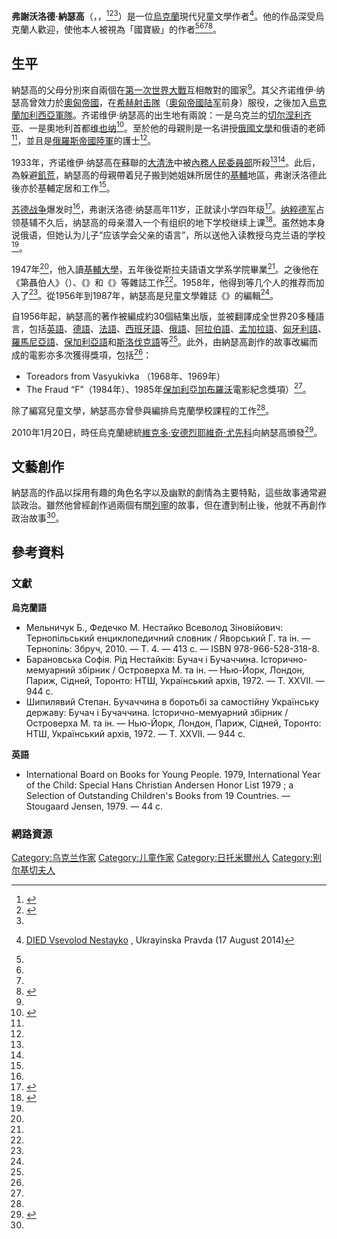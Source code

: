 {{Infobox writer 
| name = 弗謝沃洛德·納瑟高
| pseudonym =
| image = Vsevolod Nestayko.jpg  
| caption =
| alt = 
| birth_name = Нестайко Всеволод Зіновійович
| birth_date = {{Birth date|df=yes|1930|1|30}}
| birth_place = [[烏克蘭蘇維埃社會主義共和國|烏克蘭蘇維埃社會主義共和國]][[日托米尔州|日托米尔州]][[别尔基切夫区|别尔基切夫区]]
| death_date = {{death date and age|df=yes|2014|8|16|1930|1|30}}
| death_place = [[烏克蘭|烏克蘭]][[基輔|基輔]]
| occupation = [[兒童文學|兒童文學]]作家
| nationality = [[烏克蘭|烏克蘭]]
}}

'''弗謝沃洛德·納瑟高'''（{{lang-en|Vsevolod Nestayko}}，{{lang-uk|Всеволод Зіновійович Нестайко}}，{{bd|1930年|1月30日|2014年|8月16日|catIdx=Nestayko}}<ref name=dVNKor>{{cite web|url=http://ua.korrespondent.net/ukraine/3406784-pomer-ukrainskyi-dytiachyi-pysmennyk-vsevolod-nestaiko-zmi|title=Помер український дитячий письменник Всеволод Нестайко - ЗМІ|publisher=Корреспондент|date=2014-08-17|accessdate=2015-09-04|language=uk|archive-date=2015-10-05|archive-url=https://web.archive.org/web/20151005110451/http://ua.korrespondent.net/ukraine/3406784-pomer-ukrainskyi-dytiachyi-pysmennyk-vsevolod-nestaiko-zmi|dead-url=no}}</ref><ref name=dVNinf>{{cite news|url=http://dyvys.info/suspilstvo/pomer-vidomyj-dytyachyj-pysmennyk-vsevolod-nestajko.html|title=Помер відомий дитячий письменник Всеволод Нестайко|publisher=Dyvys.info|date=2014-08-16|accessdate=2015-09-04|language=uk|archive-date=2014-08-18|archive-url=https://web.archive.org/web/20140818003500/http://dyvys.info/suspilstvo/pomer-vidomyj-dytyachyj-pysmennyk-vsevolod-nestajko.html|dead-url=no}}</ref><ref name=VNBerdychiv/>）是一位[[烏克蘭人|烏克蘭]]現代兒童文學作者<ref name=VNBerdychiv>{{uk icon}} [http://www.istpravda.com.ua/short/2014/08/17/144032/ DIED Vsevolod Nestayko] {{Wayback|url=http://www.istpravda.com.ua/short/2014/08/17/144032/ |date=20151004100355 }}, Ukrayinska Pravda (17 August 2014)</ref>。他的作品深受烏克蘭人歡迎，使他本人被視為「國寶級」的作者<ref name=dVNKor/><ref name=dVNinf/><ref name=VNBerdychiv/><ref name=PHIMBABA>{{cite web|url=http://ababahalamaha.com.ua/en/Vsevolod_Nestayko|title=Vsevolod Nestayko (30.01.1930)|publisher=A-BA-BA-HA-LA-MA-HA|accessdate=2015-09-04|language=en|archive-date=2015-10-03|archive-url=https://web.archive.org/web/20151003175909/http://ababahalamaha.com.ua/en/Vsevolod_Nestayko|dead-url=no}}</ref>。

==生平==
納瑟高的父母分別來自兩個在[[第一次世界大戰|第一次世界大戰]]互相敵對的國家<ref name=VNBerdychiv/>。其父齐诺维伊·纳瑟高曾效力於[[奧匈帝國|奧匈帝國]]，在[[希赫射击隊|希赫射击隊]]（[[奧匈帝國陆军|奧匈帝國陆军]]前身）服役，之後加入[[烏克蘭加利西亞軍隊|烏克蘭加利西亞軍隊]]。齐诺维伊·纳瑟高的出生地有兩說：一是乌克兰的[[切尔涅利齐亚|切尔涅利齐亚]]、一是奧地利首都[[维也纳|维也纳]]<ref name="Aba">{{ru icon}}{{cite news|author1={{lang|ru|Михайло Маслій.}}|script-title=ru:«Как я плакал, когда на новогоднем празднике кто-то стащил у меня подарок» — первый в моей жизни!»|url=http://ababahalamaha.com.ua/uk/Факты%2C_2010-02-10%2C_«Как_я_плакал%2C_когда_на_новогоднем_празднике_кто-то_стащил_у_меня_подарок»_—_первый_в_моей_жизни%21»|accessdate=2015-09-04|agency={{lang|ru|Факты и комментарии}}|publisher={{lang|ru|А-ба-ба-га-ла-ма-га}}|date=2010-02-10|archive-date=2016-03-17|archive-url=https://web.archive.org/web/20160317050725/http://ababahalamaha.com.ua/uk/%D0%A4%D0%B0%D0%BA%D1%82%D1%8B,_2010-02-10,_%C2%AB%D0%9A%D0%B0%D0%BA_%D1%8F_%D0%BF%D0%BB%D0%B0%D0%BA%D0%B0%D0%BB,_%D0%BA%D0%BE%D0%B3%D0%B4%D0%B0_%D0%BD%D0%B0_%D0%BD%D0%BE%D0%B2%D0%BE%D0%B3%D0%BE%D0%B4%D0%BD%D0%B5%D0%BC_%D0%BF%D1%80%D0%B0%D0%B7%D0%B4%D0%BD%D0%B8%D0%BA%D0%B5_%D0%BA%D1%82%D0%BE-%D1%82%D0%BE_%D1%81%D1%82%D0%B0%D1%89%D0%B8%D0%BB_%D1%83_%D0%BC%D0%B5%D0%BD%D1%8F_%D0%BF%D0%BE%D0%B4%D0%B0%D1%80%D0%BE%D0%BA%C2%BB_%E2%80%94_%D0%BF%D0%B5%D1%80%D0%B2%D1%8B%D0%B9_%D0%B2_%D0%BC%D0%BE%D0%B5%D0%B9_%D0%B6%D0%B8%D0%B7%D0%BD%D0%B8!%C2%BB|dead-url=no}}</ref>。至於他的母親則是一名讲授[[俄國文學|俄國文學]]和俄语的老師<ref name="kiev"/>，並且是[[俄羅斯帝國陸軍|俄羅斯帝國陸軍]]的護士<ref name=VNBerdychiv/>。

1933年，齐诺维伊·纳瑟高在蘇聯的[[大清洗|大清洗]]中被[[內務人民委員部|內務人民委員部]]所殺<ref name=VNBerdychiv/><ref name=PHIMBABA/>。此后，為躲避[[烏克蘭大飢荒|飢荒]]，納瑟高的母親帶着兒子搬到她姐妹所居住的[[基輔|基輔]]地區，弗谢沃洛德此後亦於基輔定居和工作<ref name=VNBerdychiv/>。

[[苏德战争|苏德战争]]爆发时<ref name="Aba"/>，弗谢沃洛德·纳瑟高年11岁，正就读小学四年级<ref name="Aba2">{{cite news |author1={{lang|ru|Всеволод Нестайко.}} |script-title=ru:Від автора, Всеволод Нестайко |url=http://ababahalamaha.com.ua/uk/%D0%92%D1%96%D0%B4_%D0%B0%D0%B2%D1%82%D0%BE%D1%80%D0%B0%2C_%D0%92%D1%81%D0%B5%D0%B2%D0%BE%D0%BB%D0%BE%D0%B4_%D0%9D%D0%B5%D1%81%D1%82%D0%B0%D0%B9%D0%BA%D0%BE |accessdate=2015-09-04 |agency= |publisher={{lang|ru|А-ба-ба-га-ла-ма-га}} |date=2010-02-10 |language=uk |deadurl=no |archiveurl=https://www.webcitation.org/6HZM2kvKq?url=http://ababahalamaha.com.ua/uk/%D0%92%D1%96%D0%B4_%D0%B0%D0%B2%D1%82%D0%BE%D1%80%D0%B0%2C_%D0%92%D1%81%D0%B5%D0%B2%D0%BE%D0%BB%D0%BE%D0%B4_%D0%9D%D0%B5%D1%81%D1%82%D0%B0%D0%B9%D0%BA%D0%BE |archivedate=2013-06-22 }}</ref>。[[纳粹德军|纳粹德军]]占领基辅不久后，纳瑟高的母亲潜入一个有组织的地下学校继续上课<ref name="kiev">{{ru icon}}{{cite web |author1=Юлія Кацун |script-title=ru:Всеволод НЕСТАЙКО: «Незалежність України залежить від української дитячої літератури» |url=http://www.day.kiev.ua/uk/article/taym-aut/vsevolod-nestayko-nezalezhnist-ukrayini-zalezhit-vid-ukrayinskoyi-dityachoyi |website={{lang|ru|День kiev.ua}} |accessdate=2015-09-04 |date=2003-01-29 |deadurl=no |archiveurl=https://www.webcitation.org/6HZLylIme?url=http://www.day.kiev.ua/uk/article/taym-aut/vsevolod-nestayko-nezalezhnist-ukrayini-zalezhit-vid-ukrayinskoyi-dityachoyi |archivedate=2013-06-22 }}</ref>。虽然她本身说俄语，但她认为儿子“应该学会父亲的语言”，所以送他入读教授乌克兰语的学校<ref name="Aba"/>。

1947年<ref name=PHIMBABA/>，他入讀[[基輔大學|基輔大學]]，五年後從斯拉夫語语文学系学院畢業<ref name=VNBerdychiv/>。之後他在《第聶伯人》（{{lang-uk|Дніпро}}）、《{{link-uk|蔓長春花 (雜誌)|Барвінок (журнал)|蔓長春花}}》和《{{link-uk|青年 (烏克蘭雜誌)|Молодь (видавництво)|青年}}》等雜誌工作<ref name=VNBerdychiv/>。1958年，他得到{{link-uk|德米特里·瓦西里耶維奇·特卡奇|Ткач Дмитро Васильович}}等几个人的推荐而加入了{{link-uk|乌克兰作家联盟|Национальный союз писателей Украины}}<ref name="Aba"/>。從1956年到1987年，納瑟高是兒童文學雜誌《{{link-uk|彩虹 (雜誌)|Веселка (журнал)|彩虹}}》的編輯<ref name=VNBerdychiv/>。

自1956年起，納瑟高的著作被編成約30個結集出版，並被翻譯成全世界20多種語言，包括[[英語|英語]]、[[德語|德語]]、[[法語|法語]]、[[西班牙語|西班牙語]]、[[俄語|俄語]]、[[阿拉伯語|阿拉伯語]]、[[孟加拉語|孟加拉語]]、[[匈牙利語|匈牙利語]]、[[羅馬尼亞語|羅馬尼亞語]]、[[保加利亞語|保加利亞語]]和[[斯洛伐克語|斯洛伐克語]]等<ref name=PHIMBABA/>。此外，由納瑟高創作的故事改編而成的電影亦多次獲得獎項，包括<ref name=PHIMBABA/>：
* Toreadors from Vasyukivka （1968年{{link-de|慕尼黑國際電影節|Filmfest München}}、1969年{{link-en|雪梨電影節|Sydney Film Festival}}）
* The Fraud “F”（1984年{{link-ru|全蘇聯電影節|Всесоюзный кинофестиваль}}）、1985年[[保加利亞|保加利亞]][[加布羅沃|加布羅沃]]電影紀念獎項）<ref name=PHIMBABA/>。

除了編寫兒童文學，納瑟高亦曾參與編排烏克蘭學校課程的工作<ref name=VNBerdychiv/>。

2010年1月20日，時任烏克蘭總統[[維克多·安德烈耶維奇·尤先科|維克多·安德烈耶維奇·尤先科]]向納瑟高頒發{{link-uk|智者雅羅斯拉夫勳章|Орден князя Ярослава Мудрого}}<ref>{{cite web|title=Ющенко наградил орденом автора трилогии Тореадоры из Васюковки|url=http://korrespondent.net/showbiz/1039713-yushchenko-nagradil-ordenom-avtora-trilogii-toreadory-iz-vasyukovki|website=korrespondent.net|language=ru|accessdate=2015-09-04|date=2010-01-25|archive-date=2015-05-18|archive-url=https://web.archive.org/web/20150518104354/http://korrespondent.net/showbiz/1039713-yushchenko-nagradil-ordenom-avtora-trilogii-toreadory-iz-vasyukovki|dead-url=no}}</ref>。

==文藝創作==
納瑟高的作品以採用有趣的角色名字以及幽默的劇情為主要特點，這些故事通常避談政治。雖然他曾經創作過兩個有關[[列寧|列寧]]的故事，但在遭到制止後，他就不再創作政治故事<ref name="Aba"/>。

==參考資料==
=== 文獻 ===
''' 烏克蘭語 '''
*Мельничук Б., Федечко М. Нестайко Всеволод Зіновійович: Тернопільський енциклопедичний словник / Яворський Г. та ін. — Тернопіль: Збруч, 2010. — Т. 4. — 413 с. — ISBN 978-966-528-318-8.
*Барановська Софія. Рід Нестайків: Бучач і Бучаччина. Історично-мемуарний збірник / Островерха М. та ін. — Нью-Йорк, Лондон, Париж, Сідней, Торонто: НТШ, Український архів, 1972. — Т. XXVII. — 944 с.
*Шипилявий Степан. Бучаччина в боротьбі за самостійну Українську державу: Бучач і Бучаччина. Історично-мемуарний збірник / Островерха М. та ін. — Нью-Йорк, Лондон, Париж, Сідней, Торонто: НТШ, Український архів, 1972. — Т. XXVII. — 944 с.

''' 英語 '''
*International Board on Books for Young People. 1979, International Year of the Child: Special Hans Christian Andersen Honor List 1979 ; a Selection of Outstanding Children's Books from 19 Countries. — Stougaard Jensen, 1979. — 44 с.

=== 網路資源 ===
{{Reflist|2}}
{{DEFAULTSORT:Nestayko, Vsevolod}}
[[Category:乌克兰作家|Category:乌克兰作家]]
[[Category:儿童作家|Category:儿童作家]]
[[Category:日托米爾州人|Category:日托米爾州人]]
[[Category:别尔基切夫人|Category:别尔基切夫人]]